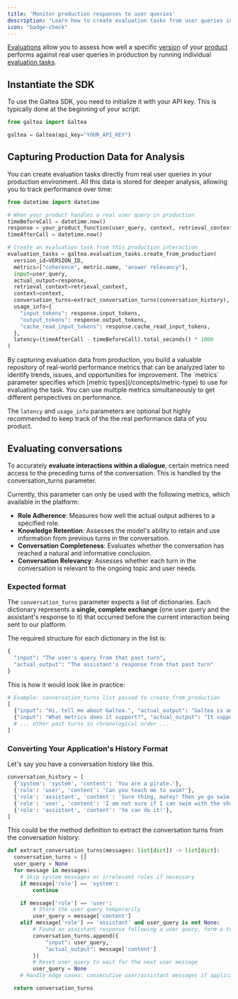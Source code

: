 ```yaml
---
title: 'Monitor production responses to user queries'
description: "Learn how to create evaluation tasks from user queries in production for deeper analysis"
icon: "badge-check"
---
```


[Evaluations](/concepts/product/evaluation) allow you to assess how well a specific [version](/concepts/product/version) of your [product](/concepts/product) performs against real user queries in production by running individual [evaluation tasks](/concepts/product/evaluation/task).

## Instantiate the SDK

To use the Galtea SDK, you need to initialize it with your API key. This is typically done at the beginning of your script:

  ```python
  from galtea import Galtea

  galtea = Galtea(api_key="YOUR_API_KEY")
  ```

## Capturing Production Data for Analysis

You can create evaluation tasks directly from real user queries in your production environment. All this data is stored for deeper analysis, allowing you to track performance over time:

```python
from datetime import datetime

# When your product handles a real user query in production
timeBeforeCall = datetime.now()
response = your_product_function(user_query, context, retrieval_context)
timeAfterCall = datetime.now()

# Create an evaluation task from this production interaction
evaluation_tasks = galtea.evaluation_tasks.create_from_production(
  version_id=VERSION_ID,
  metrics=["coherence", metric.name, "answer relevancy"],
  input=user_query,
  actual_output=response,
  retrieval_context=retrieval_context,
  context=context,
  conversation_turns=extract_conversation_turns(conversation_history),
  usage_info={
    "input_tokens": response.input_tokens,
    "output_tokens": response.output_tokens,
    "cache_read_input_tokens": response.cache_read_input_tokens,
  },
  latency=(timeAfterCall - timeBeforeCall).total_seconds() * 1000
)
```

<Info>
  By capturing evaluation data from production, you build a valuable repository of real-world performance metrics that can be analyzed later to identify trends, issues, and opportunities for improvement.
</Info>
<Note>
  The `metrics` parameter specifies which [metric types](/concepts/metric-type) to use for evaluating the task. You can use multiple metrics simultaneously to get different perspectives on performance.
  
  The `latency` and `usage_info` parameters are optional but highly recommended to keep track of the the real performance data of you product. 
</Note>

## Evaluating conversations

To accurately **evaluate interactions within a dialogue**, certain metrics need access to the preceding turns of the conversation. This is handled by the conversation_turns parameter.

Currently, this parameter can only be used with the following metrics, which available in the platform:
  - **Role Adherence**: Measures how well the actual output adheres to a specified role.
  - **Knowledge Retention**: Assesses the model's ability to retain and use information from previous turns in the conversation.
  - **Conversation Completeness**: Evaluates whether the conversation has reached a natural and informative conclusion.
  - **Conversation Relevancy**: Assesses whether each turn in the conversation is relevant to the ongoing topic and user needs.


### Expected format

The `conversation_turns` parameter expects a list of dictionaries. Each dictionary represents a **single, complete exchange** (one user query and the assistant's response to it) that occurred before the current interaction being sent to our platform.

The required structure for each dictionary in the list is:
```python
{
  "input": "The user's query from that past turn",
  "actual_output": "The assistant's response from that past turn"
}
```

This is how it would look like in practice:
```python
# Example: conversation_turns list passed to create_from_production
[
  {"input": "Hi, tell me about Galtea.", "actual_output": "Galtea is an AI evaluation platform."},
  {"input": "What metrics does it support?", "actual_output": "It supports accuracy, relevance, safety metrics, and more."},
  # ... other past turns in chronological order ...
]
```

### Converting Your Application's History Format

Let's say you have a conversation history like this.

```python
conversation_history = [
  {'system': 'system', 'content': 'You are a pirate.'},
  {'role': 'user', 'content': 'Can you teach me to swim?'},
  {'role': 'assistant', 'content': 'Sure thing, matey! Then ye go swim with the shark.'},
  {'role': 'user', 'content': 'I am not sure if I can swim with the shark.'},
  {'role': 'assistant', 'content': 'Ye can do it!'},
]
```

This could be the method definition to extract the conversation turns from the conversation history:
```python
def extract_conversation_turns(messages: list[dict]) -> list[dict]:
  conversation_turns = []
  user_query = None
  for message in messages:
    # Skip system messages or irrelevant roles if necessary
    if message['role'] == 'system':
        continue

    if message['role'] == 'user':
        # Store the user query temporarily
        user_query = message['content']
    elif message['role'] == 'assistant' and user_query is not None:
        # Found an assistant response following a user query, form a turn
        conversation_turns.append({
            "input": user_query,
            "actual_output": message['content']
        })
        # Reset user_query to wait for the next user message
        user_query = None
    # Handle edge cases: consecutive user/assistant messages if applicable

  return conversation_turns
```